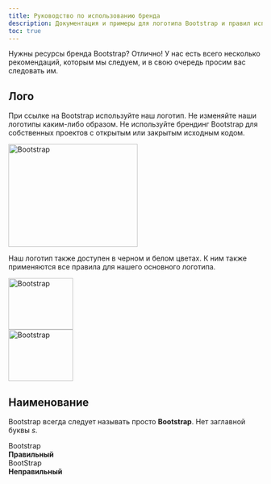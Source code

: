 ```yaml
---
title: Руководство по использованию бренда
description: Документация и примеры для логотипа Bootstrap и правил использования бренда.
toc: true
---
```


Нужны ресурсы бренда Bootstrap? Отлично! У нас есть всего несколько рекомендаций, которым мы следуем, и в свою очередь просим вас следовать им.

## Лого

При ссылке на Bootstrap используйте наш логотип. Не изменяйте наши логотипы каким-либо образом. Не используйте брендинг Bootstrap для собственных проектов с открытым или закрытым исходным кодом.

<div class="bd-brand-item px-2 py-5 mb-3 border rounded-3">
  <img class="d-block img-fluid mx-auto" src="/docs/[[config:docs_version]]/assets/brand/bootstrap-logo.svg" alt="Bootstrap" width="256" height="204" />
</div>

Наш логотип также доступен в черном и белом цветах. К ним также применяются все правила для нашего основного логотипа.

<div class="bd-brand-logos d-sm-flex text-center bg-light rounded-3 overflow-hidden w-100 mb-3">
  <div class="bd-brand-item w-100 px-2 py-5">
    <img src="/docs/[[config:docs_version]]/assets/brand/bootstrap-logo-black.svg" alt="Bootstrap" width="128" height="102" loading="lazy" />
  </div>
  <div class="bd-brand-item w-100 px-2 py-5 inverse">
    <img src="/docs/[[config:docs_version]]/assets/brand/bootstrap-logo-white.svg" alt="Bootstrap" width="128" height="102" loading="lazy" />
  </div>
</div>

## Наименование

Bootstrap всегда следует называть просто **Bootstrap**. Нет заглавной буквы _s_.

<div class="bd-brand-logos d-sm-flex text-center border rounded-3 overflow-hidden w-100 mb-3">
  <div class="bd-brand-item w-100 px-2 py-5">
    <div class="h3">Bootstrap</div>
    <strong class="text-success">Правильный</strong>
  </div>
  <div class="bd-brand-item w-100 px-2 py-5">
    <div class="h3 text-body-secondary">BootStrap</div>
    <strong class="text-danger">Неправильный</strong>
  </div>
</div>
